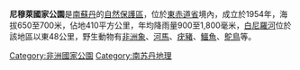 {{unreferenced|time=2011-09-13T15:51:27+00:00}}
{{Infobox protected area
| name = 尼穆萊國家公園
| alt_name =
| iucn_category = II
| map = South Sudan
| lat_d  = 3
| lat_m  = 50
| lat_s  = 
| lat_NS = N
| long_d = 31
| long_m = 30
| long_s = 
| long_EW = E
| area         = 410平方公里
| established  = 1954
}}

'''尼穆萊國家公園'''是[[南蘇丹|南蘇丹]]的[[自然保護區|自然保護區]]，位於[[東赤道省|東赤道省]]境內，成立於1954年，海拔650至700米，佔地410平方公里，年均降雨量900至1,800毫米，[[白尼羅河|白尼羅河]]位於該地區以東48公里，野生動物有[[非洲象|非洲象]]、[[河馬|河馬]]、[[疣豬|疣豬]]、[[鱷魚|鱷魚]]、[[鴕鳥|鴕鳥]]等。

[[Category:非洲國家公園|Category:非洲國家公園]]
[[Category:南苏丹地理|Category:南苏丹地理]]

{{SouthSudan-stub}}